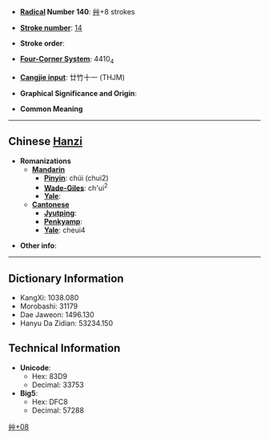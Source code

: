 * '''[[Wiktionary:Chinese radical index| Radical]] Number 140''': [[Wiktionary:Chinese radical index 艸|艸]]+8 strokes

* '''[[Wiktionary:Chinese total strokes index|Stroke number]]''': [[Wiktionary:Chinese total strokes index 14|14]]

* '''Stroke order''': 

* '''[[Wiktionary:Chinese four corner index|Four-Corner System]]''': 4410<sub>4</sub>

* '''[[Wiktionary:Chinese Cangjie index|Cangjie input]]''': 廿竹十一 (THJM)

* '''Graphical Significance and Origin''': 

* '''Common Meaning'''

----

== Chinese [[Hanzi]] ==

* '''Romanizations'''
** '''[[Mandarin]]'''
*** '''[[Pinyin]]''': chúi (chui2)
*** '''[[Wade-Giles]]''': ch'ui<sup>2</sup>
*** '''[[Yale]]''': 
** '''[[Cantonese]]'''
*** '''[[Jyutping]]''':
*** '''[[Penkyamp]]''': 
*** '''[[Yale]]''': cheui4

* '''Other info''': 

----

== Dictionary Information ==

* KangXi: 1038.080
* Morobashi: 31179
* Dae Jaweon: 1496.130
* Hanyu Da Zidian: 53234.150

== Technical Information ==

* '''Unicode''':
** Hex: 83D9
** Decimal: 33753
* '''Big5''':
** Hex: DFC8
** Decimal: 57288

[[Category:CJKV Character articles lacking a common meaning|艸+08]]
